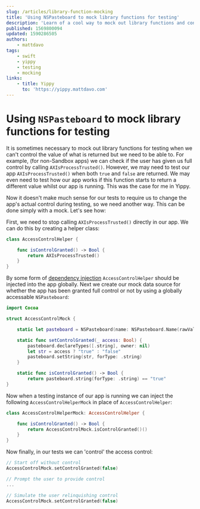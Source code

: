 ```yaml
---
slug: /articles/library-function-mocking
title: 'Using NSPasteboard to mock library functions for testing'
description: 'Learn of a cool way to mock out library functions and control their values in your UI testing.'
published: 1569800094
updated: 1590286505
authors:
    - mattdavo
tags:
    - swift
    - yippy
    - testing
    - mocking
links:
    - title: Yippy
      to: 'https://yippy.mattdavo.com'
---
```


# Using `NSPasteboard` to mock library functions for testing

It is sometimes necessary to mock out library functions for testing when we can't control the value of what is returned but we need to be able to. For example, (for non-Sandbox apps) we can check if the user has given us full control by calling `AXIsProcessTrusted()`. However, we may need to test our app `AXIsProcessTrusted()` when both `true` and `false` are returned. We may even need to test how our app works if this function starts to return a different value whilst our app is running. This was the case for me in Yippy.

Now it doesn't make much sense for our tests to require us to change the app's actual control during testing, so we need another way. This can be done simply with a mock. Let's see how:

First, we need to stop calling `AXIsProcessTrusted()` directly in our app. We can do this by creating a helper class:

```swift
class AccessControlHelper {

    func isControlGranted() -> Bool {
        return AXIsProcessTrusted()
    }
}
```

By some form of [dependency injection](https://www.swiftbysundell.com/articles/different-flavors-of-dependency-injection-in-swift/) `AccessControlHelper` should be injected into the app globally. Next we create our mock data source for whether the app has been granted full control or not by using a globally accessable `NSPasteboard`:

```swift
import Cocoa

struct AccessControlMock {

    static let pasteboard = NSPasteboard(name: NSPasteboard.Name(rawValue: "Yippy.UITesting.AccessControl"))

    static func setControlGranted(_ access: Bool) {
        pasteboard.declareTypes([.string], owner: nil)
        let str = access ? "true" : "false"
        pasteboard.setString(str, forType: .string)
    }

    static func isControlGranted() -> Bool {
        return pasteboard.string(forType: .string) == "true"
}
```

Now when a testing instance of our app is running we can inject the following `AccessControlHelperMock` in place of `AccessControlHelper`:

```swift
class AccessControlHelperMock: AccessControlHelper {

    func isControlGranted() -> Bool {
        return AccessControlMock.isControlGranted()()
    }
}
```

Now finally, in our tests we can 'control' the access control:

```swift
// Start off without control
AccessControlMock.setControlGranted(false)

// Prompt the user to provide control
...

// Simulate the user relinquishing control
AccessControlMock.setControlGranted(false)
```
